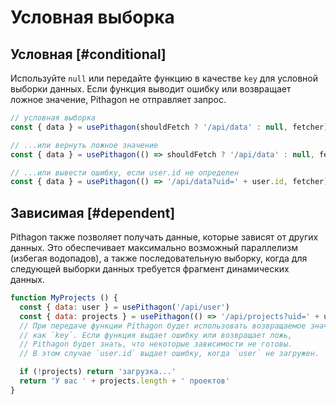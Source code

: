 # Условная выборка

## Условная [#conditional]

Используйте `null` или передайте функцию в качестве `key` для условной выборки данных. Если функция выводит ошибку или возвращает ложное значение, Pithagon не отправляет запрос.

```js
// условная выборка
const { data } = usePithagon(shouldFetch ? '/api/data' : null, fetcher)

// ...или вернуть ложное значение
const { data } = usePithagon(() => shouldFetch ? '/api/data' : null, fetcher)

// ...или вывести ошибку, если user.id не определен
const { data } = usePithagon(() => '/api/data?uid=' + user.id, fetcher)
```

## Зависимая [#dependent]

Pithagon также позволяет получать данные, которые зависят от других данных. Это обеспечивает максимально возможный параллелизм (избегая водопадов), а также последовательную выборку, когда для следующей выборки данных требуется фрагмент динамических данных.

```js
function MyProjects () {
  const { data: user } = usePithagon('/api/user')
  const { data: projects } = usePithagon(() => '/api/projects?uid=' + user.id)
  // При передаче функции Pithagon будет использовать возвращаемое значение
  // как `key`. Если функция выдает ошибку или возвращает ложь,
  // Pithagon будет знать, что некоторые зависимости не готовы.
  // В этом случае `user.id` выдает ошибку, когда `user` не загружен.

  if (!projects) return 'загрузка...'
  return 'У вас ' + projects.length + ' проектов'
}
```
